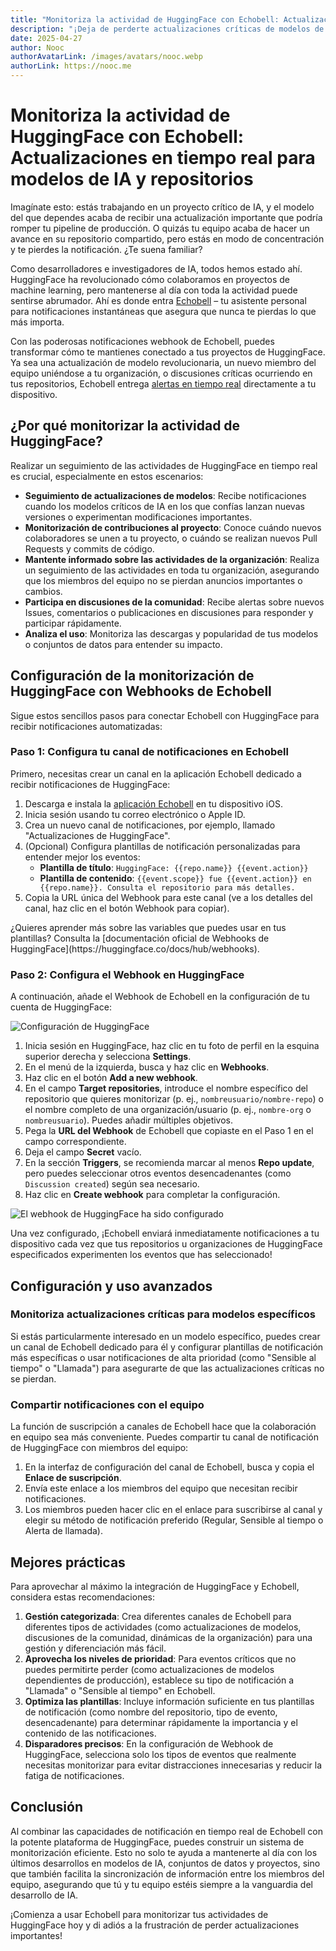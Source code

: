 ```yaml
---
title: "Monitoriza la actividad de HuggingFace con Echobell: Actualizaciones en tiempo real para modelos de IA y repositorios"
description: "¡Deja de perderte actualizaciones críticas de modelos de HuggingFace! Aprende cómo configurar notificaciones webhook instantáneas con Echobell para monitorear repositorios de IA, rastrear cambios de modelos y mantener a tu equipo sincronizado con alertas en tiempo real enviadas directamente a tu teléfono."
date: 2025-04-27
author: Nooc
authorAvatarLink: /images/avatars/nooc.webp
authorLink: https://nooc.me
---
```


# Monitoriza la actividad de HuggingFace con Echobell: Actualizaciones en tiempo real para modelos de IA y repositorios

Imagínate esto: estás trabajando en un proyecto crítico de IA, y el modelo del que dependes acaba de recibir una actualización importante que podría romper tu pipeline de producción. O quizás tu equipo acaba de hacer un avance en su repositorio compartido, pero estás en modo de concentración y te pierdes la notificación. ¿Te suena familiar?

Como desarrolladores e investigadores de IA, todos hemos estado ahí. HuggingFace ha revolucionado cómo colaboramos en proyectos de machine learning, pero mantenerse al día con toda la actividad puede sentirse abrumador. Ahí es donde entra [Echobell](https://echobell.one) – tu asistente personal para notificaciones instantáneas que asegura que nunca te pierdas lo que más importa.

Con las poderosas notificaciones webhook de Echobell, puedes transformar cómo te mantienes conectado a tus proyectos de HuggingFace. Ya sea una actualización de modelo revolucionaria, un nuevo miembro del equipo uniéndose a tu organización, o discusiones críticas ocurriendo en tus repositorios, Echobell entrega [alertas en tiempo real](/es/docs/what-is-echobell) directamente a tu dispositivo.

## ¿Por qué monitorizar la actividad de HuggingFace?

Realizar un seguimiento de las actividades de HuggingFace en tiempo real es crucial, especialmente en estos escenarios:

- **Seguimiento de actualizaciones de modelos**: Recibe notificaciones cuando los modelos críticos de IA en los que confías lanzan nuevas versiones o experimentan modificaciones importantes.
- **Monitorización de contribuciones al proyecto**: Conoce cuándo nuevos colaboradores se unen a tu proyecto, o cuándo se realizan nuevos Pull Requests y commits de código.
- **Mantente informado sobre las actividades de la organización**: Realiza un seguimiento de las actividades en toda tu organización, asegurando que los miembros del equipo no se pierdan anuncios importantes o cambios.
- **Participa en discusiones de la comunidad**: Recibe alertas sobre nuevos Issues, comentarios o publicaciones en discusiones para responder y participar rápidamente.
- **Analiza el uso**: Monitoriza las descargas y popularidad de tus modelos o conjuntos de datos para entender su impacto.

## Configuración de la monitorización de HuggingFace con Webhooks de Echobell

Sigue estos sencillos pasos para conectar Echobell con HuggingFace para recibir notificaciones automatizadas:

### Paso 1: Configura tu canal de notificaciones en Echobell

Primero, necesitas crear un canal en la aplicación Echobell dedicado a recibir notificaciones de HuggingFace:

1.  Descarga e instala la [aplicación Echobell](https://apps.apple.com/app/id6743597198) en tu dispositivo iOS.
2.  Inicia sesión usando tu correo electrónico o Apple ID.
3.  Crea un nuevo canal de notificaciones, por ejemplo, llamado "Actualizaciones de HuggingFace".
4.  (Opcional) Configura plantillas de notificación personalizadas para entender mejor los eventos:
    - **Plantilla de título**: `HuggingFace: {{repo.name}} {{event.action}}`
    - **Plantilla de contenido**: `{{event.scope}} fue {{event.action}} en {{repo.name}}. Consulta el repositorio para más detalles.`
5.  Copia la URL única del Webhook para este canal (ve a los detalles del canal, haz clic en el botón Webhook para copiar).

<Callout type="info">
  ¿Quieres aprender más sobre las variables que puedes usar en tus plantillas? Consulta la [documentación oficial de Webhooks de HuggingFace](https://huggingface.co/docs/hub/webhooks).
</Callout>

### Paso 2: Configura el Webhook en HuggingFace

A continuación, añade el Webhook de Echobell en la configuración de tu cuenta de HuggingFace:

![Configuración de HuggingFace](/images/blog/huggingface-settings.png)

1.  Inicia sesión en HuggingFace, haz clic en tu foto de perfil en la esquina superior derecha y selecciona **Settings**.
2.  En el menú de la izquierda, busca y haz clic en **Webhooks**.
3.  Haz clic en el botón **Add a new webhook**.
4.  En el campo **Target repositories**, introduce el nombre específico del repositorio que quieres monitorizar (p. ej., `nombreusuario/nombre-repo`) o el nombre completo de una organización/usuario (p. ej., `nombre-org` o `nombreusuario`). Puedes añadir múltiples objetivos.
5.  Pega la **URL del Webhook** de Echobell que copiaste en el Paso 1 en el campo correspondiente.
6.  Deja el campo **Secret** vacío.
7.  En la sección **Triggers**, se recomienda marcar al menos **Repo update**, pero puedes seleccionar otros eventos desencadenantes (como `Discussion created`) según sea necesario.
8.  Haz clic en **Create webhook** para completar la configuración.

![El webhook de HuggingFace ha sido configurado](/images/blog/huggingface-webhook-set.png)

Una vez configurado, ¡Echobell enviará inmediatamente notificaciones a tu dispositivo cada vez que tus repositorios u organizaciones de HuggingFace especificados experimenten los eventos que has seleccionado!

## Configuración y uso avanzados

### Monitoriza actualizaciones críticas para modelos específicos

Si estás particularmente interesado en un modelo específico, puedes crear un canal de Echobell dedicado para él y configurar plantillas de notificación más específicas o usar notificaciones de alta prioridad (como "Sensible al tiempo" o "Llamada") para asegurarte de que las actualizaciones críticas no se pierdan.

### Compartir notificaciones con el equipo

La función de suscripción a canales de Echobell hace que la colaboración en equipo sea más conveniente. Puedes compartir tu canal de notificación de HuggingFace con miembros del equipo:

1.  En la interfaz de configuración del canal de Echobell, busca y copia el **Enlace de suscripción**.
2.  Envía este enlace a los miembros del equipo que necesitan recibir notificaciones.
3.  Los miembros pueden hacer clic en el enlace para suscribirse al canal y elegir su método de notificación preferido (Regular, Sensible al tiempo o Alerta de llamada).

## Mejores prácticas

Para aprovechar al máximo la integración de HuggingFace y Echobell, considera estas recomendaciones:

1.  **Gestión categorizada**: Crea diferentes canales de Echobell para diferentes tipos de actividades (como actualizaciones de modelos, discusiones de la comunidad, dinámicas de la organización) para una gestión y diferenciación más fácil.
2.  **Aprovecha los niveles de prioridad**: Para eventos críticos que no puedes permitirte perder (como actualizaciones de modelos dependientes de producción), establece su tipo de notificación a "Llamada" o "Sensible al tiempo" en Echobell.
3.  **Optimiza las plantillas**: Incluye información suficiente en tus plantillas de notificación (como nombre del repositorio, tipo de evento, desencadenante) para determinar rápidamente la importancia y el contenido de las notificaciones.
4.  **Disparadores precisos**: En la configuración de Webhook de HuggingFace, selecciona solo los tipos de eventos que realmente necesitas monitorizar para evitar distracciones innecesarias y reducir la fatiga de notificaciones.

## Conclusión

Al combinar las capacidades de notificación en tiempo real de Echobell con la potente plataforma de HuggingFace, puedes construir un sistema de monitorización eficiente. Esto no solo te ayuda a mantenerte al día con los últimos desarrollos en modelos de IA, conjuntos de datos y proyectos, sino que también facilita la sincronización de información entre los miembros del equipo, asegurando que tú y tu equipo estéis siempre a la vanguardia del desarrollo de IA.

¡Comienza a usar Echobell para monitorizar tus actividades de HuggingFace hoy y di adiós a la frustración de perder actualizaciones importantes!